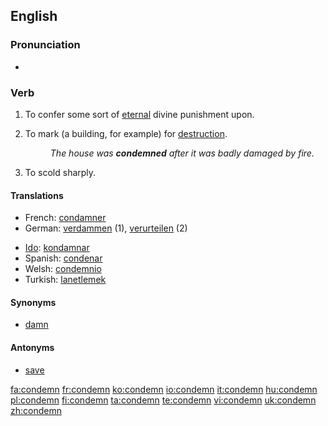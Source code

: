 ==English==

===Pronunciation===
* {{audio|en-us-condemn.ogg|Audio (US)}}

===Verb===
{{en-verb}}

# {{transitive}} To confer some sort of [[eternal]] divine punishment upon.
# {{transitive}} To mark (a building, for example) for [[destruction]].
#: ''The house was '''condemned''' after it was badly damaged by fire.''
# {{transitive}} To scold sharply.

====Translations====
{{top}}
* French: [[condamner]]
* German: [[verdammen]] (1), [[verurteilen]] (2)
{{mid}}
* [[Ido]]: [[kondamnar]]
* Spanish: [[condenar]]
* Welsh: [[condemnio]]
* Turkish: [[lanetlemek]]
{{bottom}}

====Synonyms====
* [[damn]]

====Antonyms====
* [[save]]

[[fa:condemn]]
[[fr:condemn]]
[[ko:condemn]]
[[io:condemn]]
[[it:condemn]]
[[hu:condemn]]
[[pl:condemn]]
[[fi:condemn]]
[[ta:condemn]]
[[te:condemn]]
[[vi:condemn]]
[[uk:condemn]]
[[zh:condemn]]